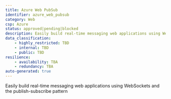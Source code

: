 ```yaml
---
title: Azure Web PubSub
identifier: azure_web_pubsub
category: Web
csp: Azure
status: approved|pending|blocked
description: Easily build real-time messaging web applications using WebSockets and the publish-subscribe pattern
data_classification:
    - highly_restricted: TBD
    - internal: TBD
    - public: TBD
resilience:
    - availability: TBA
    - redundancy: TBA
auto-generated: true
---
```


Easily build real-time messaging web applications using WebSockets and the publish-subscribe pattern